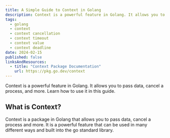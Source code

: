 ```yaml
---
title: A Simple Guide to Context in Golang
description: Context is a powerful feature in Golang. It allows you to pass data, cancel a process, and more. Learn how to use it in this guide.
tags:
  - golang
  - context
  - context cancellation
  - context timeout
  - context value
  - context deadline
date: 2024-02-15
published: false
linksAndResources:
  - title: "Context Package Documentation"
    url: https://pkg.go.dev/context
---
```


Context is a powerful feature in Golang. It allows you to pass data, cancel a process, and more. Learn how to use it in this guide.

## What is Context?

Context is a package in Golang that allows you to pass data, cancel a process and more. It is a powerful feature that can be used in many different ways and built into the go standard library.

